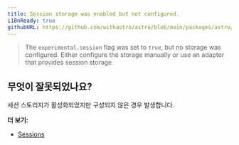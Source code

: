 ```yaml
---
title: Session storage was enabled but not configured.
i18nReady: true
githubURL: https://github.com/withastro/astro/blob/main/packages/astro/src/core/errors/errors-data.ts
---
```


> The `experimental.session` flag was set to `true`, but no storage was configured. Either configure the storage manually or use an adapter that provides session storage

## 무엇이 잘못되었나요?
세션 스토리지가 활성화되었지만 구성되지 않은 경우 발생합니다.

**더 보기:**
-  [Sessions](/ko/guides/sessions/)
